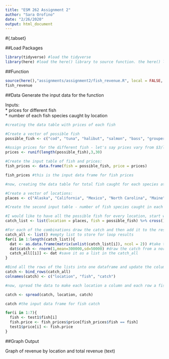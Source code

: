 ```yaml
---
title: "ESM 262 Assignment 2"
author: "Sara Orofino"
date: "2/26/2020"
output: html_document
---
```


#{.tabset}

##Load Packages
```r
library(tidyverse) #load the tidyverse
library(here) #load the here() library to source function. the here() library should capture your local filepath up to the point where the repo begins and is downloaded from github. 
```

##Function
```r
source(here(),"assignments/assignment2/fish_revenue.R", local = FALSE, echo = FALSE) #here() should get your local filepath all the way to "ESM262", and the rest gets you to the function script
fish_revenue
```
 

##Data
Generate the input data for the function  

Inputs:  
 * prices for different fish  
 * number of each fish species caught by location  
 
```r

#creating the data table with prices of each fish

#Create a vector of possible fish
possible_fish <- c("cod", "tuna", "halibut", "salmon", "bass", "grouper", "rockfish")  

#Assign prices for the different fish - let's say prices vary from $3/lb to $30/lb
prices <- runif(length(possible_fish),3,30)

#Create the input table of fish and prices:
fish_prices <- data.frame(fish = possible_fish, price = prices)

fish_prices #this is the input data frame for fish prices

#now, creating the data table for total fish caught for each species at different locations, with each location being a column and each fish a row

#Create a vector of locations:
places <- c("Alaska", "California", "Mexico", "North Carolina", "Maine")

#Create the second input table - number of fish species caught in each location

#I would like to have all the possible fish for every location, start with a list and then cross to get all combinations
catch_list <- list(location = places, fish = possible_fish) %>% cross()

#For each of the combinations draw the catch and then add it to the results list
catch_all <- list() #empty list to store for loop results
for(i in 1:length(catch_list)){
  dat <- as.data.frame(matrix(unlist(catch_list[i]), ncol = 2)) #take the first combination from the list, keep 2 columns
  dat$catch <- rnorm(1,mean=300000,sd=50000) #draw the catch from a normal distribution
  catch_all[[i]] <- dat #save it as a list in the catch_all
}

#Bind all the rows of the lists into one dataframe and update the column names
catch <- bind_rows(catch_all)
colnames(catch) <- c("location", "fish", "catch")

#now, spread the data to make each location a column and each row a fish

catch <- spread(catch, location, catch)

catch #the input data frame for fish catch

for(i in 1:7){
  fish <- test1$fish[i]
  fish.price <- fish_prices$price[fish_prices$fish == fish]
  test1$price[i] <- fish.price
}


```


##Graph Output

Graph of revenue by location and total revenue (text)  